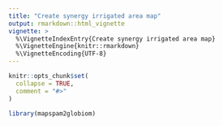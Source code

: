 ```yaml
---
title: "Create synergy irrigated area map"
output: rmarkdown::html_vignette
vignette: >
  %\VignetteIndexEntry{Create synergy irrigated area map}
  %\VignetteEngine{knitr::rmarkdown}
  %\VignetteEncoding{UTF-8}
---
```


```r
knitr::opts_chunk$set(
  collapse = TRUE,
  comment = "#>"
)
```

```r
library(mapspam2globiom)
```
